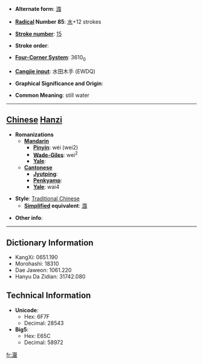 * '''Alternate form''': [[涠]]

* '''[[Wiktionary:Chinese radical index| Radical]] Number 85''': [[Wiktionary:Chinese radical index 水|水]]+12 strokes

* '''[[Wiktionary:Chinese total strokes index|Stroke number]]''': [[Wiktionary:Chinese total strokes index 15|15]]

* '''Stroke order''': 

* '''[[Wiktionary:Chinese four corner index|Four-Corner System]]''': 3610<sub>0</sub>

* '''[[Wiktionary:Chinese Cangjie index|Cangjie input]]''': 水田木手 (EWDQ)

* '''Graphical Significance and Origin''': 

* '''Common Meaning''': still water

----

== [[Chinese]] [[Hanzi]] ==

* '''Romanizations'''
** '''[[Mandarin]]'''
*** '''[[Pinyin]]''': wéi (wei2)
*** '''[[Wade-Giles]]''': wei<sup>2</sup>
*** '''[[Yale]]''': 
** '''[[Cantonese]]'''
*** '''[[Jyutping]]''':
*** '''[[Penkyamp]]''': 
*** '''[[Yale]]''': wai4

* '''Style''': [[Traditional Chinese]] 
** '''[[Simplified Chinese|Simplified]] equivalent''': [[涠]]

* '''Other info''': 

----

== Dictionary Information ==

* KangXi: 0651.190
* Morohashi: 18310
* Dae Jaweon: 1061.220
* Hanyu Da Zidian: 31742.080

== Technical Information ==

* '''Unicode''':
** Hex: 6F7F
** Decimal: 28543
* '''Big5''':
** Hex: E65C
** Decimal: 58972

[[fr:潿]]